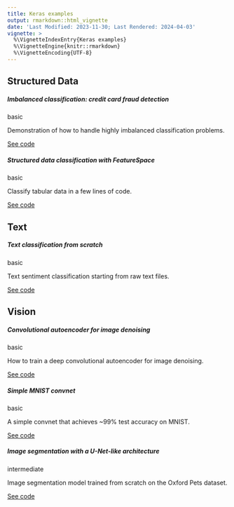 ```yaml
---
title: Keras examples
output: rmarkdown::html_vignette
date: 'Last Modified: 2023-11-30; Last Rendered: 2024-04-03'
vignette: >
  %\VignetteIndexEntry{Keras examples}
  %\VignetteEngine{knitr::rmarkdown}
  %\VignetteEncoding{UTF-8}
---
```


<div class="container">
```{=html}

<h2 class="mt-2">Structured Data</h2><div class="row row-cols-1 row-cols-md-2 g-4"><div class="col">
<div class="card h-100">
<h5 class="card-header bg-transparent">Imbalanced classification: credit card fraud detection</h5>
<div class="card-body d-flex flex-column">
<span class="badge rounded-pill bg-success mb-1" style="align-self: flex-start">basic</span>
<p class="card-text">Demonstration of how to handle highly imbalanced classification problems.</p>
<a href="structured_data/imbalanced_classification.html" class="btn btn-primary mt-auto">See code</a>
</div>
</div>
</div>
<div class="col">
<div class="card h-100">
<h5 class="card-header bg-transparent">Structured data classification with FeatureSpace</h5>
<div class="card-body d-flex flex-column">
<span class="badge rounded-pill bg-success mb-1" style="align-self: flex-start">basic</span>
<p class="card-text">Classify tabular data in a few lines of code.</p>
<a href="structured_data/structured_data_classification_with_feature_space.html" class="btn btn-primary mt-auto">See code</a>
</div>
</div>
</div>
</div>

<h2 class="mt-2">Text</h2><div class="row row-cols-1 row-cols-md-2 g-4"><div class="col">
<div class="card h-100">
<h5 class="card-header bg-transparent">Text classification from scratch</h5>
<div class="card-body d-flex flex-column">
<span class="badge rounded-pill bg-success mb-1" style="align-self: flex-start">basic</span>
<p class="card-text">Text sentiment classification starting from raw text files.</p>
<a href="nlp/text_classification_from_scratch.html" class="btn btn-primary mt-auto">See code</a>
</div>
</div>
</div>
</div>

<h2 class="mt-2">Vision</h2><div class="row row-cols-1 row-cols-md-2 g-4"><div class="col">
<div class="card h-100">
<h5 class="card-header bg-transparent">Convolutional autoencoder for image denoising</h5>
<div class="card-body d-flex flex-column">
<span class="badge rounded-pill bg-success mb-1" style="align-self: flex-start">basic</span>
<p class="card-text">How to train a deep convolutional autoencoder for image denoising.</p>
<a href="vision/autoencoder.html" class="btn btn-primary mt-auto">See code</a>
</div>
</div>
</div>
<div class="col">
<div class="card h-100">
<h5 class="card-header bg-transparent">Simple MNIST convnet</h5>
<div class="card-body d-flex flex-column">
<span class="badge rounded-pill bg-success mb-1" style="align-self: flex-start">basic</span>
<p class="card-text">A simple convnet that achieves ~99% test accuracy on MNIST.</p>
<a href="vision/mnist_convnet.html" class="btn btn-primary mt-auto">See code</a>
</div>
</div>
</div>
<div class="col">
<div class="card h-100">
<h5 class="card-header bg-transparent">Image segmentation with a U-Net-like architecture</h5>
<div class="card-body d-flex flex-column">
<span class="badge rounded-pill bg-warning mb-1" style="align-self: flex-start">intermediate</span>
<p class="card-text">Image segmentation model trained from scratch on the Oxford Pets dataset.</p>
<a href="vision/oxford_pets_image_segmentation.html" class="btn btn-primary mt-auto">See code</a>
</div>
</div>
</div>
</div>
```
</div>
